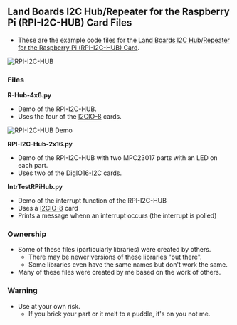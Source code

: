 == Land Boards I2C Hub/Repeater for the Raspberry Pi (RPI-I2C-HUB) Card Files ==

* These are the example code files for the [http://land-boards.com/blwiki/index.php?title=RPI-I2C-HUB Land Boards I2C Hub/Repeater for the Raspberry Pi (RPI-I2C-HUB) Card].

<img src="http://land-boards.com/blwiki/images/d/d0/I2C-RPT-01_5881-CCA-640px.jpg" alt="RPI-I2C-HUB" title="RPI-I2C-HUB" />

=== Files ===

'''R-Hub-4x8.py'''
* Demo of the RPI-I2C-HUB.
* Uses the four of the [http://land-boards.com/blwiki/index.php?title=I2CIO-8 I2CIO-8] cards.

<img src="http://land-boards.com/blwiki/images/3/33/I2C-RPT-01-Demo01-512px.jpg" alt="RPI-I2C-HUB Demo" title="RPI-I2C-HUB Demo" />

'''RPI-I2C-Hub-2x16.py'''
* Demo of the RPI-I2C-HUB with two MPC23017 parts with an LED on each part.
* Uses two of the [http://land-boards.com/blwiki/index.php?title=DigIO16-I2C DigIO16-I2C] cards.

'''IntrTestRPiHub.py'''

* Demo of the interrupt function of the RPI-I2C-HUB
* Uses a [http://land-boards.com/blwiki/index.php?title=I2CIO-8 I2CIO-8] card
* Prints a message whenn an interrupt occurs (the interrupt is polled)

=== Ownership ===

* Some of these files (particularly libraries) were created by others.
** There may be newer versions of these libraries "out there".
** Some libraries even have the same names but don't work the same.
* Many of these files were created by me based on the work of others.

=== Warning ===

* Use at your own risk.
** If you brick your part or it melt to a puddle, it's on you not me.
